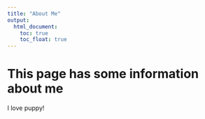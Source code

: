 ```yaml
---
title: "About Me"
output: 
  html_document:
    toc: true
    toc_float: true
---
```


# This page has some information about me

I love puppy!